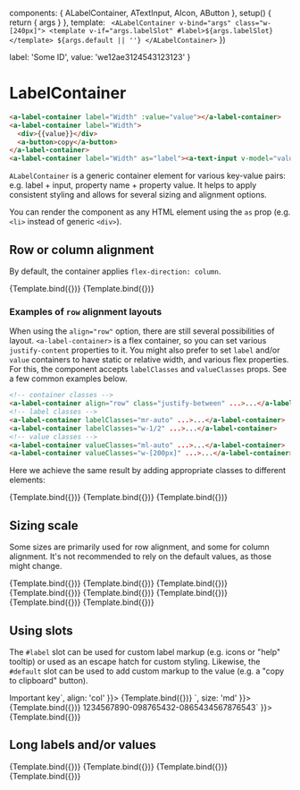
<Meta title="Components/LabelContainer" component={ALabelContainer} />

  components: { ALabelContainer, ATextInput, AIcon, AButton },
  setup() {
    return { args }
  },
  template: `
  <ALabelContainer v-bind="args" class="w-[240px]">
  <template v-if="args.labelSlot" #label>${args.labelSlot}</template>
  ${args.default || ''}
  </ALabelContainer>`
})

  label: 'Some ID',
  value: 'we12ae3124543123123'
}

# LabelContainer

```html
<a-label-container label="Width" :value="value"></a-label-container>
<a-label-container label="Width">
  <div>{{value}}</div>
  <a-button>copy</a-button>
</a-label-container>
<a-label-container label="Width" as="label"><a-text-input v-model="value" /></a-label-container>
```

`ALabelContainer` is a generic container element for various key-value pairs:
e.g. label + input, property name + property value.
It helps to apply consistent styling and allows for several sizing and alignment options.

You can render the component as any HTML element using the `as` prop (e.g. `<li>` instead of generic `<div>`).

<ArgsTable of={ALabelContainer} />

## Row or column alignment

By default, the container applies `flex-direction: column`.

<Canvas isColumn="true">
  <Story
    name="row"
    args={{
      ...defaultArgs,
      labelClasses: 'w-1/3',
      align: 'row'
    }}>
    {Template.bind({})}
  </Story>
  <Story
    name="col"
    args={{
      ...defaultArgs,
      align: 'col'
    }}>
    {Template.bind({})}
  </Story>
</Canvas>

### Examples of `row` alignment layouts

When using the `align="row"` option, there are still several possibilities of layout.
`<a-label-container>` is a flex container, so you can set various `justify-content`
properties to it.
You might also prefer to set `label` and/or `value` containers to have static or relative
width, and various flex properties. For this, the component accepts `labelClasses` and `valueClasses` props.
See a few common examples below.

```html
<!-- container classes -->
<a-label-container align="row" class="justify-between" ...>...</a-label-container>
<!-- label classes -->
<a-label-container labelClasses="mr-auto" ...>...</a-label-container>
<a-label-container labelClasses="w-1/2" ...>...</a-label-container>
<!-- value classes -->
<a-label-container valueClasses="ml-auto" ...>...</a-label-container>
<a-label-container valueClasses="w-[200px]" ...>...</a-label-container>
```

Here we achieve the same result by adding appropriate classes to different elements:

<Canvas isColumn="true">
  <Story
    name="row justify-between"
    args={{
      label: 'class',
      value: 'justify-between',
      class: 'justify-between',
      align: 'row'
    }}>
    {Template.bind({})}
  </Story>
  <Story
    name="row label classes"
    args={{
      label: 'labelClasses',
      value: 'mr-auto',
      labelClasses: 'mr-auto',
      align: 'row'
    }}>
    {Template.bind({})}
  </Story>
  <Story
    name="row value classes"
    args={{
      label: 'valueClasses',
      value: 'ml-auto',
      valueClasses: 'ml-auto',
      align: 'row'
    }}>
    {Template.bind({})}
  </Story>
</Canvas>

## Sizing scale

Some sizes are primarily used for row alignment, and some for column alignment.
It's not recommended to rely on the default values, as those might change.

<Canvas isColumn="true">
  <Story
    name="xs row"
    args={{
      ...defaultArgs,
      size: 'xs',
      align: 'row',
      labelClasses: 'w-1/3'
    }}>
    {Template.bind({})}
  </Story>
  <Story
    name="sm row"
    args={{
      ...defaultArgs,
      size: 'sm',
      align: 'row',
      labelClasses: 'w-1/3'
    }}>
    {Template.bind({})}
  </Story>
  <Story
    name="md row"
    args={{
      ...defaultArgs,
      size: 'md',
      align: 'row',
      labelClasses: 'w-1/3'
    }}>
    {Template.bind({})}
  </Story>
  <Story
    name="lg row"
    args={{
      ...defaultArgs,
      size: 'lg',
      align: 'row',
      labelClasses: 'w-1/3'
    }}>
    {Template.bind({})}
  </Story>
</Canvas>

<Canvas isColumn="true">
  <Story
    name="xs col"
    args={{
      ...defaultArgs,
      size: 'xs',
      align: 'col'
    }}>
    {Template.bind({})}
  </Story>
  <Story
    name="sm col"
    args={{
      ...defaultArgs,
      size: 'sm',
      align: 'col'
    }}>
    {Template.bind({})}
  </Story>
  <Story
    name="md col"
    args={{
      ...defaultArgs,
      size: 'md',
      align: 'col'
    }}>
    {Template.bind({})}
  </Story>
  <Story
    name="lg col"
    args={{
      ...defaultArgs,
      size: 'lg',
      align: 'col'
    }}>
    {Template.bind({})}
  </Story>
</Canvas>

## Using slots

The `#label` slot can be used for custom label markup (e.g. icons or "help" tooltip)
or used as an escape hatch for custom styling.
Likewise, the `#default` slot can be used to add custom markup to the value (e.g. a "copy to clipboard" button).

<Canvas isColumn="true">
  <Story
    name="label slot"
    args={{
      value: 'abcdefg123456',
      labelSlot: `<a-icon class="mr-1" name="flag" size="sm"/> Important key`,
      align: 'col'
    }}>
    {Template.bind({})}
  </Story>
  <Story
    name="default slot with input"
    args={{
      label: 'Width',
      default: `<a-text-input />`,
      size: 'md'
    }}>
    {Template.bind({})}
  </Story>
  <Story
    name="default with button"
    args={{
      ...defaultArgs,
      default: `<div class="flex items-center overflow-hidden"><span class="truncate">1234567890-098765432-0865434567876543</span><a-button variant="subtle" icon size="sm" aria-label="Copy ID"><a-icon size="md" name="copy"/></a-button></div>`
    }}>
    {Template.bind({})}
  </Story>
</Canvas>

## Long labels and/or values

<Canvas isColumn="true">
  <Story
    name="long label"
    args={{
      ...defaultArgs,
      label: 'A very long and boring label that goes onto the next line',
      align: 'row',
      labelClasses: 'w-1/3'
    }}>
    {Template.bind({})}
  </Story>
  <Story
    name="long value"
    args={{
      ...defaultArgs,
      value: 'A very long and boring value that goes onto the next line',
      align: 'row',
      labelClasses: 'w-1/3'
    }}>
    {Template.bind({})}
  </Story>
  <Story
    name="long label col"
    args={{
      ...defaultArgs,
      label: 'A very long and boring label that goes onto the next line',
      align: 'col'
    }}>
    {Template.bind({})}
  </Story>
  <Story
    name="long value col"
    args={{
      ...defaultArgs,
      value: 'A very long and boring value that goes onto the next line',
      align: 'col'
    }}>
    {Template.bind({})}
  </Story>
</Canvas>
